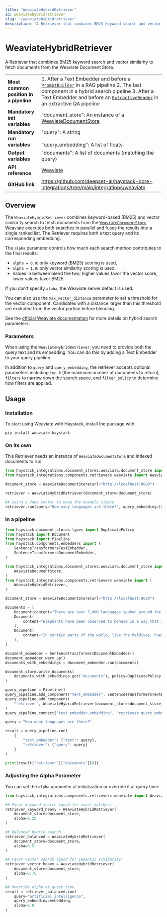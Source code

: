 ```yaml
---
title: "WeaviateHybridRetriever"
id: weaviatehybridretriever
slug: "/weaviatehybridretriever"
description: "A Retriever that combines BM25 keyword search and vector similarity to fetch documents from the Weaviate Document Store."
---
```


# WeaviateHybridRetriever

A Retriever that combines BM25 keyword search and vector similarity to fetch documents from the Weaviate Document Store.

|  |  |
| --- | --- |
| **Most common position in a pipeline** | 1. After a Text Embedder and before a [`PromptBuilder`](../../../docs/pipeline-components/builders/promptbuilder.mdx) in a RAG pipeline 2. The last component in a hybrid search pipeline 3. After a Text Embedder and before an [`ExtractiveReader`](../../../docs/pipeline-components/readers/extractivereader.mdx) in an extractive QA pipeline |
| **Mandatory init variables** | "document_store": An instance of a [WeaviateDocumentStore](../../../docs/document-stores/weaviatedocumentstore.mdx) |
| **Mandatory run variables** | "query": A string  <br /> <br />"query_embedding": A list of floats |
| **Output variables** | "documents": A list of documents (matching the query) |
| **API reference** | [Weaviate](/reference/integrations-weaviate) |
| **GitHub link** | https://github.com/deepset-ai/haystack-core-integrations/tree/main/integrations/weaviate |

## Overview

The `WeaviateHybridRetriever` combines keyword-based (BM25) and vector similarity search to fetch documents from the [`WeaviateDocumentStore`](../../document-stores/weaviatedocumentstore.mdx). Weaviate executes both searches in parallel and fuses the results into a single ranked list. The Retriever requires both a text query and its corresponding embedding.

The `alpha` parameter controls how much each search method contributes to the final results:

- `alpha = 0.0`: only keyword (BM25) scoring is used,
- `alpha = 1.0`: only vector similarity scoring is used,
- Values in between blend the two; higher values favor the vector score, lower values favor BM25.

If you don't specify `alpha`, the Weaviate server default is used.

You can also use the `max_vector_distance` parameter to set a threshold for the vector component. Candidates with a distance larger than this threshold are excluded from the vector portion before blending.

See the [official Weaviate documentation](https://weaviate.io/developers/weaviate/search/hybrid#parameters) for more details on hybrid search parameters.

### Parameters

When using the `WeaviateHybridRetriever`, you need to provide both the query text and its embedding. You can do this by adding a Text Embedder to your query pipeline.

In addition to `query` and `query_embedding`, the retriever accepts optional parameters including `top_k` (the maximum number of documents to return), `filters` to narrow down the search space, and `filter_policy` to determine how filters are applied.

## Usage

### Installation

To start using Weaviate with Haystack, install the package with:

```shell
pip install weaviate-haystack
```

### On its own

This Retriever needs an instance of `WeaviateDocumentStore` and indexed documents to run.

```python
from haystack_integrations.document_stores.weaviate.document_store import WeaviateDocumentStore
from haystack_integrations.components.retrievers.weaviate import WeaviateHybridRetriever

document_store = WeaviateDocumentStore(url="http://localhost:8080")

retriever = WeaviateHybridRetriever(document_store=document_store)

## using a fake vector to keep the example simple
retriever.run(query="How many languages are there?", query_embedding=[0.1]*768)
```

### In a pipeline

```python
from haystack.document_stores.types import DuplicatePolicy
from haystack import Document
from haystack import Pipeline
from haystack.components.embedders import (
    SentenceTransformersTextEmbedder,
    SentenceTransformersDocumentEmbedder,
)

from haystack_integrations.document_stores.weaviate.document_store import (
    WeaviateDocumentStore,
)
from haystack_integrations.components.retrievers.weaviate import (
    WeaviateHybridRetriever,
)

document_store = WeaviateDocumentStore(url="http://localhost:8080")

documents = [
    Document(content="There are over 7,000 languages spoken around the world today."),
    Document(
        content="Elephants have been observed to behave in a way that indicates a high level of self-awareness, such as recognizing themselves in mirrors."
    ),
    Document(
        content="In certain parts of the world, like the Maldives, Puerto Rico, and San Diego, you can witness the phenomenon of bioluminescent waves."
    ),
]

document_embedder = SentenceTransformersDocumentEmbedder()
document_embedder.warm_up()
documents_with_embeddings = document_embedder.run(documents)

document_store.write_documents(
    documents_with_embeddings.get("documents"), policy=DuplicatePolicy.OVERWRITE
)

query_pipeline = Pipeline()
query_pipeline.add_component("text_embedder", SentenceTransformersTextEmbedder())
query_pipeline.add_component(
    "retriever", WeaviateHybridRetriever(document_store=document_store)
)
query_pipeline.connect("text_embedder.embedding", "retriever.query_embedding")

query = "How many languages are there?"

result = query_pipeline.run(
    {
        "text_embedder": {"text": query},
        "retriever": {"query": query}
    }
)

print(result["retriever"]["documents"][0])
```

### Adjusting the Alpha Parameter

You can set the `alpha` parameter at initialization or override it at query time:

```python
from haystack_integrations.components.retrievers.weaviate import WeaviateHybridRetriever

## Favor keyword search (good for exact matches)
retriever_keyword_heavy = WeaviateHybridRetriever(
    document_store=document_store,
    alpha=0.25
)

## Balanced hybrid search
retriever_balanced = WeaviateHybridRetriever(
    document_store=document_store,
    alpha=0.5
)

## Favor vector search (good for semantic similarity)
retriever_vector_heavy = WeaviateHybridRetriever(
    document_store=document_store,
    alpha=0.75
)

## Override alpha at query time
result = retriever_balanced.run(
    query="artificial intelligence",
    query_embedding=embedding,
    alpha=0.8
)
```